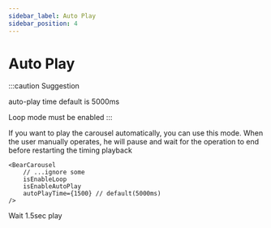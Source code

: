 ```yaml
---
sidebar_label: Auto Play
sidebar_position: 4
---
```




# Auto Play

:::caution Suggestion

auto-play time default is 5000ms

Loop mode must be enabled
:::

If you want to play the carousel automatically, you can use this mode. When the user manually operates, he will pause and wait for the operation to end before restarting the timing playback
```tsx
<BearCarousel 
    // ...ignore some
    isEnableLoop
    isEnableAutoPlay
    autoPlayTime={1500} // default(5000ms)
/>
```

Wait 1.5sec play

<Carousel
    staticHeight="250px"
    isEnableLoop
    isEnableAutoPlay
    autoPlayTime={1500}
    isDebug
/>
